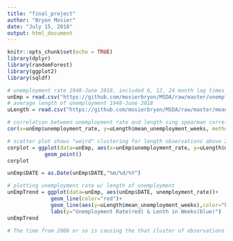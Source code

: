 ---
title: "final_project"
author: "Bryon Mosier"
date: "July 15, 2018"
output: html_document
---

```{r setup, include=FALSE}
knitr::opts_chunk$set(echo = TRUE)
library(dplyr)
library(randomForest)
library(ggplot2)
library(sqldf)
```

```{r}
# unemployment rate 1948-June 2018, included 6, 12, 24 month lag times
unEmp = read.csv("https://github.com/mosierbryon/MSDA/raw/master/unemployment_lagged.csv")
# average length of unemployment 1948-June 2018
uLength = read.csv("https://github.com/mosierbryon/MSDA/raw/master/mean_unemployment_length.csv")
```

```{r}
# correlation between unemployment rate and length sing spearman correlation (3 points higher than pearson)
cor(x=unEmp$unemployment_rate, y=uLength$mean_unemployment_weeks, method="spearman")

# scatter plot shows "weird" clustering for length observations above 20 weeks
corplot = ggplot(data=unEmp, aes(x=unEmp$unemployment_rate, y=uLength$mean_unemployment_weeks))+
            geom_point()
corplot

unEmp$DATE = as.Date(unEmp$DATE,"%m/%d/%Y")

# plotting unemployment rate w/ length of unemployment
unEmpTrend = ggplot(data=unEmp, aes(unEmp$DATE, unemployment_rate))+
              geom_line(color="red")+
              geom_line(aes(y=uLength$mean_unemployment_weeks),color="blue")+
              labs(y="Unemployment Rate(red) & Lenth in Weeks(blue)")
unEmpTrend

# The time from 2008 or so is causing the that cluster of observations above 20 weeks
```

